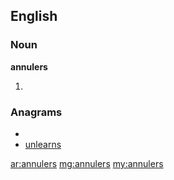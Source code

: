 ==English==

===Noun===
'''annulers'''

# {{plural of|[[annuler]]}}

===Anagrams===
* {{alphagram|aelnnrsu}}
* [[unlearns#English|unlearns]]

[[ar:annulers]]
[[mg:annulers]]
[[my:annulers]]